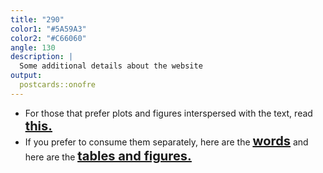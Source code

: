 ```yaml
---
title: "290"
color1: "#5A59A3"
color2: "#C66060"
angle: 130
description: |
  Some additional details about the website
output:
  postcards::onofre
---
```


<ul>
<li> For those that prefer plots and figures interspersed with the text, read <span style="font-size:20px; font-weight:bold; text-decoration:underline"><a href="Do-the-Crime-Serve-the-Time.html">this.</a></span></li>
<li> If you prefer to consume them separately, here are the <span style="font-size:20px; font-weight:bold; text-decoration:underline"><a href="words.html">words</a></span> and here are the <span style="font-size:20px; font-weight:bold; text-decoration:underline"><a href="tables-figures.html">tables and figures.</a></span></li>
</ul>